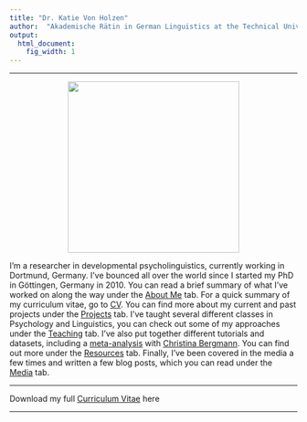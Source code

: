 ```yaml
---
title: "Dr. Katie Von Holzen"
author:  "Akademische Rätin in German Linguistics at the Technical University of Dortmund"
output:
  html_document:
    fig_width: 1
---
```


----

<div class = "row">
  
<div class = "col-md-4">
<center><img src="images/katie_small.png" width="300px"></center>
</div>
  
<div class = "col-lg-6">
I'm a researcher in developmental psycholinguistics, currently working in Dortmund, Germany. I've bounced all over the world since I started my PhD in Göttingen, Germany in 2010. You can read a brief summary of what I've worked on along the way under the [About Me](About_Me.html) tab. For a quick summary of my curriculum vitae, go to [CV](CV.html). You can find more about my current and past projects under the [Projects](Projects.html) tab. I've taught several different classes in Psychology and Linguistics, you can check out some of my approaches under the [Teaching](Teaching.html) tab. I've also put together different tutorials and datasets, including a [meta-analysis](https://psyarxiv.com/dze29/) with [Christina Bergmann](https://sites.google.com/site/chbergma/). You can find out more under the [Resources](Resources.html) tab. Finally, I've been covered in the media a few times and written a few blog posts, which you can read under the [Media](Medial.html) tab.
</div>
</div> 
 

----

Download my full [Curriculum Vitae](cv/K_Von_Holzen_CV.pdf) here

----
